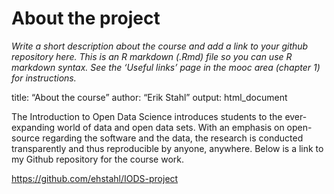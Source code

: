 
# About the project

*Write a short description about the course and add a link to your github repository here. This is an R markdown (.Rmd) file so you can use R markdown syntax. See the 'Useful links' page in the mooc area (chapter 1) for instructions.*

title: "About the course"
author: "Erik Stahl"
output: html_document

The Introduction to Open Data Science introduces students to the ever-expanding world of data and open data sets. With an emphasis on open-source regarding the software and the data, the research is conducted transparently and thus reproducible by anyone, anywhere. Below is a link to my Github repository for the course work.

<https://github.com/ehstahl/IODS-project>
